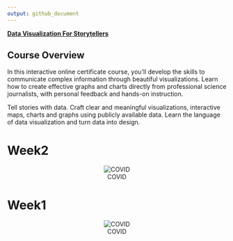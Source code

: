 ```yaml
---
output: github_document
---
```


[**Data Visualization For Storytellers**](https://multimedia.journalism.berkeley.edu/workshops/online-data-visualization-course/)

## Course Overview

In this interactive online certificate course, you’ll develop the skills to communicate complex information through beautiful visualizations. Learn how to create effective graphs and charts directly from professional science journalists, with personal feedback and hands-on instruction.

Tell stories with data. Craft clear and meaningful visualizations, interactive maps, charts and graphs using publicly available data. Learn the language of data visualization and turn data into design.



# Week2


<center>
![COVID](https://github.com/vincentmanz/Data-Visualization-For-Storytellers/blob/master/week2/COVID-per-state.gif)
</center>



# Week1 

<center>
![COVID](https://github.com/vincentmanz/Data-Visualization-For-Storytellers/blob/master/week1/figures/cases.png)
</center>


